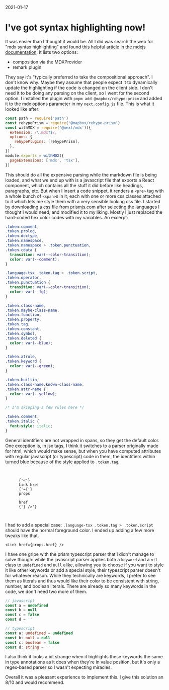 <date>2021-01-17</date>

# I've got syntax highlighting now!

It was easier than I thought it would be. All I did was search the web for "mdx
syntax highlighting" and found [this helpful article in the mdxjs
documentation](https://mdxjs.com/guides/syntax-highlighting).
It lists two options:
 - composition via the MDXProvider
 - remark plugin

They say it's "typically preferred to take the compositional approach". I don't
know why. Maybe they assume that people expect it to dynamically update the
highlighting if the code is changed on the client side. I don't need it to be
doing any parsing on the client, so I went for the second option. I installed
the plugin with `pnpm add @mapbox/rehype-prism` and added it to the mdx options
parameter in my `next.config.js` file. This is what it looked like after:

```javascript
const path = require('path')
const rehypePrism = require('@mapbox/rehype-prism')
const withMDX = require('@next/mdx')({
  extension: /\.mdx?$/,
  options: {
    rehypePlugins: [rehypePrism],
  },
})
module.exports = withMDX({
  pageExtensions: ['mdx', 'tsx'],
})
```

This should do all the expensive parsing while the markdown file is being
loaded, and what we end up with is a javascript file that exports a React
component, which contains all the stuff it did before like headings,
paragraphs, etc. But when I insert a code snippet, it renders a `<pre>` tag
with a whole bunch of `<span>`s in it, each with one or more css classes
attached to it which lets me style them with a very sensible looking css file.
I started by downloading [a css file from
prismjs.com](https://prismjs.com/download.html) after selecting the languages I
thought I would need, and modified it to my liking. Mostly I just replaced the
hard-coded hex color codes with my variables. An excerpt:

```css
.token.comment,
.token.prolog,
.token.doctype,
.token.namespace,
.token.namespace > .token.punctuation,
.token.cdata {
  transition: var(--color-transition);
  color: var(--comment);
}

.language-tsx .token.tag > .token.script,
.token.operator,
.token.punctuation {
  transition: var(--color-transition);
  color: var(--fg);
}

.token.class-name,
.token.maybe-class-name,
.token.function,
.token.property,
.token.tag,
.token.constant,
.token.symbol,
.token.deleted {
  color: var(--blue);
}

.token.atrule,
.token.keyword {
  color: var(--green);
}

.token.builtin,
.token.class-name.known-class-name,
.token.attr-name {
  color: var(--yellow);
}

/* I'm skipping a few rules here */

.token.comment,
.token.italic {
  font-style: italic;
}
```

General identifiers are not wrapped in spans, so they get the default color.
One exception is, in jsx tags, I think it switches to a parser originally made
for html, which would make sense, but when you have computed attributes with
regular javascript (or typescript) code in them, the identifiers within turned
blue because of the style applied to `.token.tag`.

<pre>
  <code>
    <span className="token tag">
      <span className="token punctuation">{'<'}</span>
      Link <span className="token attr-name">href</span>
      <span className="token punctuation">{'={'}</span>
      props
      <span className="token punctuation">.</span>
      href
      <span className="token punctuation">{'} />'}</span>
    </span>
  </code>
</pre>

I had to add a special case:
`.language-tsx .token.tag > .token.script` should have the normal foreground
color. I ended up adding a few more tweaks like that.

```tsx
<Link href={props.href} />
```

I have one gripe with the prism typescript parser that I didn't manage to solve
though: while the javascript parser applies both a `keyword` and a `nil` class
to `undefined` and `null` alike, allowing you to choose if you want to style it
like other keywords or add a special style, their typescript parser doesn't for
whatever reason. While they technically are keywords, I prefer to see them as
literals and thus would like their color to be consistent with string, number,
and boolean literals. There are already so many keywords in the code, we don't
need two more of them.

```javascript
// javascript
const a = undefined
const b = null
const c = false
const d = ''
```

```typescript
// typescript
const a: undefined = undefined
const b: null = null
const c: boolean = false
const d: string = ''
```

I also think it looks a bit strange when it highlights these keywords the same
in type annotations as it does when they're in value position, but it's only a
regex-based parser so I wasn't expecting miracles.

Overall it was a pleasant experience to implement this. I give this solution an
8/10 and would recommend.
